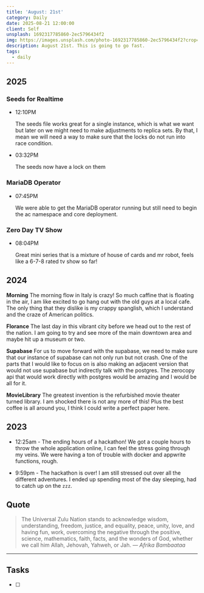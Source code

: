 ```yaml
---
title: 'August: 21st'
category: Daily
date: 2025-08-21 12:00:00
client: Self
unsplash: 1692317785860-2ec5796434f2
img: https://images.unsplash.com/photo-1692317785860-2ec5796434f2?crop=entropy&cs=srgb&fm=jpg&ixid=MnwzNjM5Nzd8MHwxfHJhbmRvbXx8fHx8fHx8fDE2ODE3NDg2ODY&ixlib=rb-4.0.3&q=85
description: August 21st. This is going to go fast.
tags:
  - daily
---
```



## 2025

### Seeds for Realtime

-   12:10PM
    
    The seeds file works great for a single instance, which is what we want but later on we might need to make adjustments to replica sets.
    By that, I mean we will need a way to make sure that the locks do not run into race condition.

-   03:32PM

    The seeds now have a lock on them

### MariaDB Operator

-   07:45PM

    We were able to get the MariaDB operator running but still need to begin the ac namespace and core deployment.

### Zero Day TV Show

-   08:04PM

    Great mini series that is a mixture of house of cards and mr robot, feels like a 6-7-8 rated tv show so far!



## 2024

**Morning**
The morning flow in Italy is crazy!
So much caffine that is floating in the air, I am like excited to go hang out with the old guys at a local cafe.
The only thing that they dislike is my crappy spanglish, which I understand and the craze of American politics.

**Florance**
The last day in this vibrant city before we head out to the rest of the nation.
I am going to try and see more of the main downtown area and maybe hit up a museum or two.

**Supabase**
For us to move forward with the supabase, we need to make sure that our instance of supabase can not only run but not crash.
One of the parts that I would like to focus on is also making an adjacent version that would not use supabase but indirectly talk with the postgres.
The zerocopy api that would work directly with postgres would be amazing and I would be all for it.

**MovieLibrary**
The greatest invention is the refurbished movie theater turned library.
I am shocked there is not any more of this!
Plus the best coffee is all around you, I think I could write a perfect paper here.

<Adsense />

## 2023

- 12:25am - The ending hours of a hackathon! We got a couple hours to throw the whole application online, I can feel the stress going through my veins. We were having a ton of trouble with docker and appwrite functions, rough.

- 9:59pm - The hackathon is over! I am still stressed out over all the different adventures. I ended up spending most of the day sleeping, had to catch up on the `zzz`.

## Quote

> The Universal Zulu Nation stands to acknowledge wisdom, understanding, freedom, justice, and equality, peace, unity, love, and having fun, work, overcoming the negative through the positive, science, mathematics, faith, facts, and the wonders of God, whether we call him Allah, Jehovah, Yahweh, or Jah.
> — <cite>Afrika Bambaataa</cite>

---

## Tasks

- [ ]

